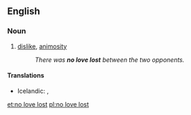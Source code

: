 ==English==

===Noun===
{{en-noun|-|head=[[no]] [[love]] [[lost]]}}

# {{context|idiomatic|lang=en}} [[dislike]], [[animosity]]
#: ''There was '''no love lost''' between the two opponents.''

====Translations====
{{trans-top|dislike}}
* Icelandic: {{t-|is|vera fátt með}}, {{t-|is|það er ekki ástinni fyrir að fara}}
{{trans-mid}}
{{trans-bottom}}

[[et:no love lost]]
[[pl:no love lost]]